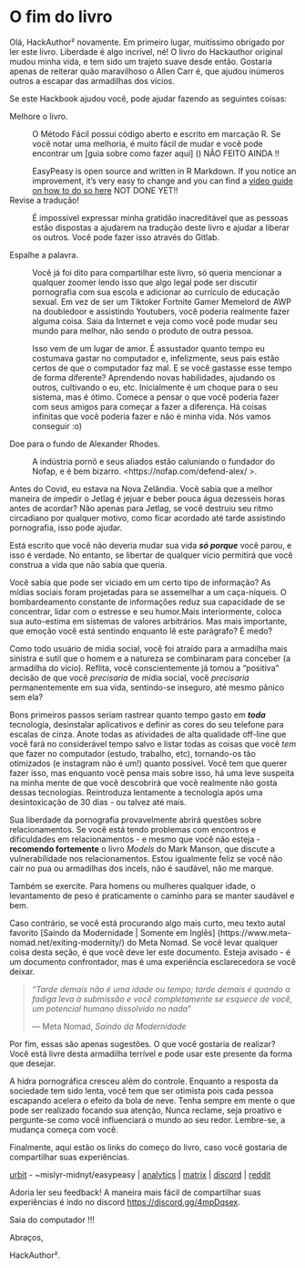 # O fim do livro

Olá, HackAuthor² novamente. Em primeiro lugar, muitíssimo obrigado por ler este livro. Liberdade é algo incrível, né! O livro do Hackauthor original mudou minha vida, e tem sido um trajeto suave desde então. Gostaria apenas de reiterar quão maravilhoso o Allen Carr é, que ajudou inúmeros outros a escapar das armadilhas dos vícios.

Se este Hackbook ajudou você, pode ajudar fazendo as seguintes coisas:

Melhore o livro.

:   O Método Fácil possui código aberto e escrito em marcação R. Se você notar uma melhoria, é muito fácil de mudar e você pode encontrar um [guia sobre como fazer aqui] () NÃO FEITO AINDA !!
:   EasyPeasy is open source and written in R Markdown. If you notice an improvement, it's very easy to change and you can find a [video guide on how to do so here]() NOT DONE YET!! 

Revise a tradução!

:   É impossível expressar minha gratidão inacreditável que as pessoas estão dispostas a ajudarem na tradução deste livro e ajudar a liberar os outros. Você pode fazer isso através do Gitlab.

Espalhe a palavra.
:   Você já foi dito para compartilhar este livro, só queria mencionar a qualquer zoomer lendo isso que algo legal pode ser discutir pornografia com sua escola e adicionar ao currículo de educação sexual. Em vez de ser um Tiktoker Fortnite Gamer Memelord de AWP na doubledoor e assistindo Youtubers, você poderia realmente fazer alguma coisa. Saia da Internet e veja como você pode mudar seu mundo para melhor, não sendo o produto de outra pessoa.

    Isso vem de um lugar de amor. É assustador quanto tempo eu costumava gastar no computador e, infelizmente, seus pais estão certos de que o computador faz mal. E se você gastasse esse tempo de forma diferente? Aprendendo novas habilidades, ajudando os outros, cultivando o eu, etc. Inicialmente é um choque para o seu sistema, mas é ótimo. Comece a pensar o que você poderia fazer com seus amigos para começar a fazer a diferença. Há coisas infinitas que você poderia fazer e não é minha vida. Nós vamos conseguir :o)

Doe para o fundo de Alexander Rhodes.

:   A indústria pornô e seus aliados estão caluniando o fundador do Nofap, e é bem bizarro. <https://nofap.com/defend-alex/ >.

Antes do Covid, eu estava na Nova Zelândia. Você sabia que a melhor maneira de impedir o Jetlag é jejuar e beber pouca água dezesseis horas antes de acordar? Não apenas para Jetlag, se você destruiu seu ritmo circadiano por qualquer motivo, como ficar acordado até tarde assistindo pornografia, isso pode ajudar.

Está escrito que você não deveria mudar sua vida ***só porque*** você parou, e isso é verdade. No entanto, se libertar de qualquer vício permitirá que você construa a vida que não sabia que queria.

Você sabia que pode ser viciado em um certo tipo de informação? As mídias sociais foram projetadas para se assemelhar a um caça-níqueis. O bombardeamento constante de informações reduz sua capacidade de se concentrar, lidar com o estresse e seu humor.Mais interiormente, coloca sua auto-estima em sistemas de valores arbitrários. Mas mais importante, que emoção você está sentindo enquanto lê este parágrafo? É medo?

Como todo usuário de mídia social, você foi atraído para a armadilha mais sinistra e sutil que o homem e a natureza se combinaram para conceber (a armadilha do vício). Reflita, você conscientemente já tomou a "positiva" decisão de que você *precisaria* de mídia social, você *precisaria* permanentemente em sua vida, sentindo-se inseguro, até mesmo pânico sem ela?

Bons primeiros passos seriam rastrear quanto tempo gasto em ***toda*** tecnologia, desinstalar aplicativos e definir as cores do seu telefone para escalas de cinza. Anote todas as atividades de alta qualidade off-line que você fará no considerável tempo salvo e listar todas as coisas que você *tem* que fazer no computador (estudo, trabalho, etc), tornando-os tão otimizados (e instagram não é um!) quanto possível. Você tem que querer fazer isso, mas enquanto você pensa mais sobre isso, há uma leve suspeita na minha mente de que você descobrirá que você realmente não gosta dessas tecnologias. Reintroduza lentamente a tecnologia após uma desintoxicação de 30 dias - ou talvez até mais.

Sua liberdade da pornografia provavelmente abrirá questões sobre relacionamentos. Se você está tendo problemas com encontros e dificuldades em relacionamentos - e mesmo que você não esteja - **recomendo fortemente** o livro *Models* do Mark Manson, que discute a vulnerabilidade nos relacionamentos. Estou igualmente feliz se você não cair no pua ou armadilhas dos incels, não é saudável, não me marque.

Também se exercite. Para homens ou mulheres qualquer idade, o levantamento de peso é praticamente o caminho para se manter saudável e bem.

Caso contrário, se você está procurando algo mais curto, meu texto autal favorito [Saindo da Modernidade | Somente em Inglês] (https://www.meta-nomad.net/exiting-modernity/) do Meta Nomad. Se você levar qualquer coisa desta seção, é que você deve ler este documento. Esteja avisado - é um documento confrontador, mas é uma experiência esclarecedora se você deixar.

> *"Tarde demais não é uma idade ou tempo; tarde demais é quando a fadiga leva à submissão e você completamente se esquece de você, um potencial humano dissolvido no nada*"
>
> --- Meta Nomad, *Saindo da Modernidade*

Por fim, essas são apenas sugestões. O que você gostaria de realizar? Você está livre desta armadilha terrível e pode usar este presente da forma que desejar.

A hidra pornográfica cresceu além do controle. Enquanto a resposta da sociedade tem sido lenta, você tem que ser otimista pois cada pessoa escapando acelera o efeito da bola de neve. Tenha sempre em mente o que pode ser realizado focando sua atenção, Nunca reclame, seja proativo e pergunte-se como você influenciará o mundo ao seu redor. Lembre-se, a mudança começa com você.

Finalmente, aqui estão os links do começo do livro, caso você gostaria de compartilhar suas experiências.

[urbit](https://urbit.org) - ~mislyr-midnyt/easypeasy | [analytics](https://plausible.io/easypeasymethod.org) | [matrix](https://matrix.to/#/!xmJZznbJXuwzEGSEti:matrix.org?via=matrix.org) | [discord](https://discord.gg/4mpDqsex) | [reddit](https://reddit.com/r/pmohackbook)

Adoria ler seu feedback! A maneira mais fácil de compartilhar suas experiências é indo no discord <https://discord.gg/4mpDqsex>.

Saia do computador !!!

Abraços,

HackAuthor².
